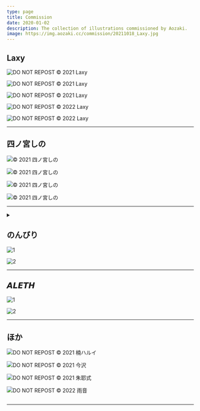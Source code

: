 ```yaml
---
type: page
title: Commission
date: 2020-01-02
description: The collection of illustrations commissioned by Aozaki.
image: https://img.aozaki.cc/commission/20211018_Laxy.jpg
---
```



## Laxy

![DO NOT REPOST © 2021 Laxy](../public/images/commission/20210424_Laxy.jpg)

<Caption Year="2021" Name="Laxy" Url="https://twitter.com/laxyiii/status/1385985122332155908" />

![DO NOT REPOST © 2021 Laxy](../public/images/commission/20210531_Laxy.jpg)

<Caption Year="2021" Name="Laxy" Url="https://twitter.com/laxyiii/status/1402415053567975424" />

![DO NOT REPOST © 2021 Laxy](../public/images/commission/20211018_Laxy.jpg)

<Caption Year="2021" Name="Laxy" Url="https://twitter.com/laxyiii/status/1451854024609714183" />

![DO NOT REPOST © 2022 Laxy](../public/images/commission/20220113_Laxy.jpg)

<Caption Year="2022" Name="Laxy" Url="https://twitter.com/laxyiii/status/1481568202060709892" />

![DO NOT REPOST © 2022 Laxy](../public/images/commission/20220628_Laxy.jpg)

<Caption Year="2022" Name="Laxy" Url="https://twitter.com/laxyiii/status/1541634796887019522" />

---

## 四ノ宮しの

![© 2021 四ノ宮しの](../public/images/commission/20211018_四ノ宮しの.jpg)

<Caption
  Year="2021"
  Name="四ノ宮しの"
  Url="https://twitter.com/sinosino141/status/1450748626725134337"
/>

![© 2021 四ノ宮しの](../public/images/commission/20210902_四ノ宮しの.jpg)

<Caption
  Year="2021"
  Name="四ノ宮しの"
  Url="https://twitter.com/sinosino141/status/1433446939106807813"
/>

![© 2021 四ノ宮しの](../public/images/commission/20210708_四ノ宮しの.jpg)

<Caption
  Year="2021"
  Name="四ノ宮しの"
  Url="https://twitter.com/sinosino141/status/1413111074363113475"
/>

![© 2021 四ノ宮しの](../public/images/commission/20210516_四ノ宮しの.jpg)

<Caption
  Year="2021"
  Name="四ノ宮しの"
  Url="https://twitter.com/sinosino141/status/1393899030342782977"
/>

---

<details><summary children="More other works"/>

<style jsx>{`
  summary:not(:focus-visible):focus {
    outline: none;
  }
`}</style>

## のんびり

![1](../public/images/commission/20210525_のんびり.jpg)

<Caption
  Year="2021"
  Name="のんびり"
  Url="https://twitter.com/nonbi_re/status/1397497316060270600"
/>

![2](../public/images/commission/20210815_のんびり.jpg)

<Caption
  Year="2021"
  Name="のんびり"
  Url="https://twitter.com/nonbi_re/status/1426826402473517059"
/>

---

## 𝘼𝙇𝙀𝙏𝙃

![1](../public/images/commission/20210331_ALETH.jpg)

<Caption Year="2021" Name="𝘼𝙇𝙀𝙏𝙃" Url="https://twitter.com/riva_poul/status/1377187662084341760" />

![2](../public/images/commission/20210523_ALETH.jpg)

<Caption Year="2021" Name="𝘼𝙇𝙀𝙏𝙃" Url="https://twitter.com/riva_poul/status/1396390446390300674" />

---

## ほか

![DO NOT REPOST © 2021 楠ハルイ](../public/images/commission/20210428_楠ハルイ.jpg)

<Caption Year="2021" Name="楠ハルイ" Url="https://twitter.com/hr_x9_/status/1387324035655036930" />

![DO NOT REPOST © 2021 今沢](../public/images/commission/20210217_金沢.jpg)

<Caption Year="2021" Name="今沢" Url="https://twitter.com/animarcat" />

![DO NOT REPOST © 2021 朱耶式](../public/images/commission/20210316_朱耶式.jpg)

<Caption
  Year="2021"
  Name="朱耶式"
  Url="https://twitter.com/akaya_siki/status/1371584249745186817"
/>

![DO NOT REPOST © 2022 雨音](../public/images/commission/20220403_雨音.jpg)

<Caption Year="2022" Name="雨音" Url="https://twitter.com/walabemoti2/status/1510469282572156931" />

</details>

---

<Skeb />
